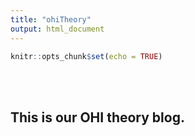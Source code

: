 ```yaml
---
title: "ohiTheory"
output: html_document
---
```


```r
knitr::opts_chunk$set(echo = TRUE)
```

<br>
<br>

## This is our OHI theory blog.